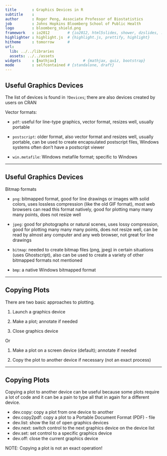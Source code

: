 ```yaml
---
title       : Graphics Devices in R
subtitle    : 
author      : Roger Peng, Associate Professor of Biostatistics
job         : Johns Hopkins Bloomberg School of Public Health
logo        : bloomberg_shield.png
framework   : io2012        # {io2012, html5slides, shower, dzslides, ...}
highlighter : highlight.js  # {highlight.js, prettify, highlight}
hitheme     : tomorrow      # 
url:
  lib: ../../libraries
  assets: ../../assets
widgets     : [mathjax]            # {mathjax, quiz, bootstrap}
mode        : selfcontained # {standalone, draft}
---
```


## Useful Graphics Devices

The list of devices is found in `?Devices`; there are also devices
created by users on CRAN

Vector formats:

- `pdf`: useful for line-type graphics, vector format, resizes well,
  usually portable

- `postscript`: older format, also vector format and resizes well,
  usually portable, can be used to create encapsulated postscript
  files, Windows systems often don’t have a postscript viewer

- `win.metafile`: Windows metafile format; specific to Windows

---

## Useful Graphics Devices

Bitmap formats

- `png`: bitmapped format, good for line drawings or images with solid
  colors, uses lossless compression (like the old GIF format), most
  web browsers can read this format natively, good for plotting many
  many many points, does not resize well

- `jpeg`: good for photographs or natural scenes, uses lossy
  compression, good for plotting many many many points, does not
  resize well, can be read by almost any computer and any web browser,
  not great for line drawings

- `bitmap`: needed to create bitmap files (png, jpeg) in certain
  situations (uses Ghostscript), also can be used to create a variety
  of other bitmapped formats not mentioned

- `bmp`: a native Windows bitmapped format

---

## Copying Plots

There are two basic approaches to plotting.

1.  Launch a graphics device

2. Make a plot; annotate if needed

3. Close graphics device

Or

1. Make a plot on a screen device (default); annotate if needed

2. Copy the plot to another device if necessary (not an exact process)

---

## Copying Plots

Copying a plot to another device can be useful because some plots require a lot of code and it can be a pain to type all that in again for a different device.

- dev.copy: copy a plot from one device to another
- dev.copy2pdf: copy a plot to a Portable Document Format (PDF) - file 
- dev.list: show the list of open graphics devices
- dev.next: switch control to the next graphics device on the device list 
- dev.set: set control to a specific graphics device
- dev.off: close the current graphics device

NOTE: Copying a plot is not an exact operation!
